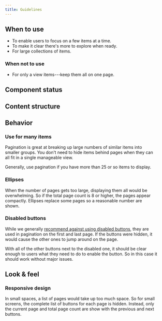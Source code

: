 ```yaml
---
title: Guidelines
---
```


<ReactExample exampleId="Pagination-default" />

## When to use

- To enable users to focus on a few items at a time.
- To make it clear there's more to explore when ready.
- For large collections of items.

### When not to use

- For only a view items---keep them all on one page.

## Component status

<ComponentStatus component="Pagination" />

## Content structure

<FigmaFile
  file="4QJZqvBvRrLu6t9mwObCkA"
  node="580%3A33"
  alt="Selected page: indicates which page is currently being viewed; ellipsis: represents other pages in between to save horizontal space; page count: indicates how many pages there are in total; labels: can be hidden when needed. "
/>

## Behavior

### Use for many items

Pagination is great at breaking up large numbers of similar items into smaller groups.
You don't need to hide items behind pages when they can all fit in a single manageable view.

Generally, use pagination if you have more than 25 or so items to display.

### Ellipses

When the number of pages gets too large,
displaying them all would be overwhelming.
So if the total page count is 8 or higher,
the pages appear compactly.
Ellipses replace some pages so a reasonable number are shown.

<ReactExample exampleId="Pagination-many_pages" />

### Disabled buttons

While we generally [recommend against using disabled buttons](/components/action/button/#avoid-disabled-buttons),
they are used in pagination on the first and last page.
If the buttons were hidden,
it would cause the other ones to jump around on the page.

With all of the other buttons next to the disabled one,
it should be clear enough to users what they need to do to enable the button.
So in this case it should work without major issues.

## Look & feel

### Responsive design

In small spaces, a list of pages would take up too much space.
So for small screens, the complete list of buttons for each page is hidden.
Instead, only the current page and total page count are show with the previous and next buttons.

<ReactExample exampleId="Pagination-default" size="Mobile-small" />

